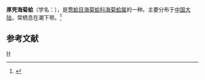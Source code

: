 {{Speciesbox
| taxon = Spondylus ducalis
| binomial_authority = Roeding
}}
'''厚壳海菊蛤'''（学名：''{{lang|la|Spondylus ducalis}}''），是[[莺蛤目|莺蛤目]][[海菊蛤科|海菊蛤科]][[海菊蛤属|海菊蛤属]]的一种。主要分布于[[中国大陆|中国大陆]]，常栖息在潮下带。<ref>{{cite web|url=http://shell.sinica.edu.tw/chinese/shellbase_detail.php?science_no=3713|title=国际贝库：厚壳海菊蛤|publisher=台湾贝类资料库|accessdate=2009-08-11|archive-date=2016-03-04|archive-url=https://web.archive.org/web/20160304103931/http://shell.sinica.edu.tw/chinese/shellbase_detail.php?science_no=3713|dead-url=no}}</ref>

== 参考文献 ==
{{reflist}}
{{Taxonbar|from=Q10911029}}

[[Category:海菊蛤科|H]]